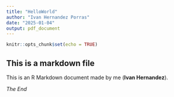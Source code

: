 ```yaml
---
title: "HelloWorld"
author: "Ivan Hernandez Porras"
date: "2025-01-04"
output: pdf_document
---
```


```r
knitr::opts_chunk$set(echo = TRUE)
```

## This is a markdown file

This is an R Markdown document made by me (**Ivan Hernandez**).

*The End*

